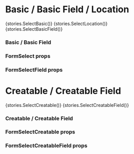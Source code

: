 
<Meta title="Form/Select" />

# Basic / Basic Field / Location
<Preview>
    <Story name="Basic">{stories.SelectBasic()}</Story>
    <Story name="Location">{stories.SelectLocation()}</Story>
    <Story name="Basic Field">{stories.SelectBasicField()}</Story>
</Preview>

### Basic / Basic Field
<Preview>
    <Row>
      <Col col={6}>
        <Form>
          <FormSelect
            isClearable={false}
            isMulti={false}
            name="testSelect0"
            options={[
              {
                label: 'test 1',
                value: 'testSelectVal1'
              },
              {
                label: 'test 2',
                value: 'testSelectVal2'
              },
              {
                label: 'test 3',
                value: 'testSelectVal3'
              }
            ]}
            placeholder="Select default"
            required
          />
          <Box mb={25} />
          <FormSelect
            isClearable={true}
            isMulti={false}
            name="testSelect1"
            options={[
              {
                label: 'test 1',
                value: 'testSelectVal1'
              },
              {
                label: 'test 2',
                value: 'testSelectVal2'
              },
              {
                label: 'test 3',
                value: 'testSelectVal3'
              }
            ]}
            placeholder="Select isClearable"
            required
          />
          <Box mb={25} />
          <FormSelect
            isClearable
            isMulti
            name="testSelect2"
            options={[
              {
                label: 'test 1',
                value: 'testSelectVal1'
              },
              {
                label: 'test 2',
                value: 'testSelectVal2'
              },
              {
                label: 'test 3',
                value: 'testSelectVal3'
              }
            ]}
            placeholder="Select isMulti isClearable"
            required
          />
          <Box mb={25} />
          <FormSelect
            location
            name="testSelect3"
            options={[
              {
                label: 'test 1',
                value: 'testSelectVal1'
              },
              {
                label: 'test 2',
                value: 'testSelectVal2'
              },
              {
                label: 'test 3',
                value: 'testSelectVal3'
              }
            ]}
            placeholder="Select location"
            required
          />
          <Box mb={25} />
          <FormSelect
            disabled
            isMulti
            name="testSelect4"
            options={[
              {
                label: 'test 1',
                value: 'testSelectVal1'
              },
              {
                label: 'test 2',
                value: 'testSelectVal2'
              },
              {
                label: 'test 3',
                value: 'testSelectVal3'
              }
            ]}
            placeholder="Select disabled"
            required
          />
          <Box mb={25} />
        </Form>
      </Col>
      <Col col={6}>
        <Form>
          <FormSelectField
            label="Select default"
            isClearable={false}
            isMulti={false}
            name="testSelect0"
            options={[
              {
                label: 'test 1',
                value: 'testSelectVal1'
              },
              {
                label: 'test 2',
                value: 'testSelectVal2'
              },
              {
                label: 'test 3',
                value: 'testSelectVal3'
              }
            ]}
            placeholder="Select default"
            required
          />
          <Box mb={25} />
          <FormSelectField
            label="Select isClearable"
            isClearable={true}
            isMulti={false}
            name="testSelect1"
            options={[
              {
                label: 'test 1',
                value: 'testSelectVal1'
              },
              {
                label: 'test 2',
                value: 'testSelectVal2'
              },
              {
                label: 'test 3',
                value: 'testSelectVal3'
              }
            ]}
            placeholder="Select isClearable"
            required
          />
          <Box mb={25} />
          <FormSelectField
            label="Select isMulti isClearable"
            isClearable
            isMulti
            name="testSelect2"
            options={[
              {
                label: 'test 1',
                value: 'testSelectVal1'
              },
              {
                label: 'test 2',
                value: 'testSelectVal2'
              },
              {
                label: 'test 3',
                value: 'testSelectVal3'
              }
            ]}
            placeholder="Select isMulti isClearable"
            required
          />
          <Box mb={25} />
          <FormSelectField
            location
            label="Select location"
            name="testSelect3"
            options={[
              {
                label: 'test 1',
                value: 'testSelectVal1'
              },
              {
                label: 'test 2',
                value: 'testSelectVal2'
              },
              {
                label: 'test 3',
                value: 'testSelectVal3'
              }
            ]}
            placeholder="Select location"
            required
          />
          <Box mb={25} />
          <FormSelectField
            label="Select disabled"
            disabled
            isMulti
            name="testSelect4"
            options={[
              {
                label: 'test 1',
                value: 'testSelectVal1'
              },
              {
                label: 'test 2',
                value: 'testSelectVal2'
              },
              {
                label: 'test 3',
                value: 'testSelectVal3'
              }
            ]}
            placeholder="Select disabled"
            required
          />
          <Box mb={25} />
        </Form>
      </Col>
    </Row>
</Preview>

### FormSelect props
<Props of={FormSelect} />

### FormSelectField props
<Props of={FormSelectField} />

# Creatable / Creatable Field
<Preview>
   <Story name="Creatable">{stories.SelectCreatable()}</Story>
   <Story name="Creatable Field">{stories.SelectCreatableField()}</Story>
</Preview>

### Creatable / Creatable Field
<Preview>
    <Row>
      <Col col={6}>
        <Form>
          <FormSelectCreatable
            isClearable={false}
            isMulti={false}
            name="testSelect0"
            options={[
              {
                label: 'test 1',
                value: 'testSelectVal1'
              },
              {
                label: 'test 2',
                value: 'testSelectVal2'
              },
              {
                label: 'test 3',
                value: 'testSelectVal3'
              }
            ]}
            placeholder="Creatable Select default"
            required
          />
          <Box mb={25} />
          <FormSelectCreatable
            isClearable={true}
            isMulti={false}
            name="testSelect1"
            options={[
              {
                label: 'test 1',
                value: 'testSelectVal1'
              },
              {
                label: 'test 2',
                value: 'testSelectVal2'
              },
              {
                label: 'test 3',
                value: 'testSelectVal3'
              }
            ]}
            placeholder="Creatable Select isClearable"
            required
          />
          <Box mb={25} />
          <FormSelectCreatable
            isClearable
            isMulti
            name="testSelect2"
            options={[
              {
                label: 'test 1',
                value: 'testSelectVal1'
              },
              {
                label: 'test 2',
                value: 'testSelectVal2'
              },
              {
                label: 'test 3',
                value: 'testSelectVal3'
              }
            ]}
            placeholder="Creatable Select isMulti isClearable"
            required
          />
          <Box mb={25} />
          <FormSelectCreatable
            disabled
            isMulti
            name="testSelect2"
            options={[
              {
                label: 'test 1',
                value: 'testSelectVal1'
              },
              {
                label: 'test 2',
                value: 'testSelectVal2'
              },
              {
                label: 'test 3',
                value: 'testSelectVal3'
              }
            ]}
            placeholder="Creatable Select disabled"
            required
          />
          <Box mb={25} />
        </Form>
      </Col>
      <Col col={6}>
        <Form>
          <FormSelectCreatableField
            label="Creatable Select default"
            isClearable={false}
            isMulti={false}
            name="testSelect0"
            options={[
              {
                label: 'test 1',
                value: 'testSelectVal1'
              },
              {
                label: 'test 2',
                value: 'testSelectVal2'
              },
              {
                label: 'test 3',
                value: 'testSelectVal3'
              }
            ]}
            placeholder="Creatable Select default"
            required
          />
          <Box mb={25} />
          <FormSelectCreatableField
            label="Creatable Select isClearable"
            isClearable={true}
            isMulti={false}
            name="testSelect1"
            options={[
              {
                label: 'test 1',
                value: 'testSelectVal1'
              },
              {
                label: 'test 2',
                value: 'testSelectVal2'
              },
              {
                label: 'test 3',
                value: 'testSelectVal3'
              }
            ]}
            placeholder="Creatable Select isClearable"
            required
          />
          <Box mb={25} />
          <FormSelectCreatableField
            label="Creatable Select isMulti isClearable"
            isClearable
            isMulti
            name="testSelect2"
            options={[
              {
                label: 'test 1',
                value: 'testSelectVal1'
              },
              {
                label: 'test 2',
                value: 'testSelectVal2'
              },
              {
                label: 'test 3',
                value: 'testSelectVal3'
              }
            ]}
            placeholder="Creatable Select isMulti isClearable"
            required
          />
          <Box mb={25} />
          <FormSelectCreatableField
            label="Creatable Select disabled"
            disabled
            isMulti
            name="testSelect2"
            options={[
              {
                label: 'test 1',
                value: 'testSelectVal1'
              },
              {
                label: 'test 2',
                value: 'testSelectVal2'
              },
              {
                label: 'test 3',
                value: 'testSelectVal3'
              }
            ]}
            placeholder="Creatable Select disabled"
            required
          />
          <Box mb={25} />
        </Form>
      </Col>
    </Row>
</Preview>

### FormSelectCreatable props
<Props of={FormSelectCreatable} />

### FormSelectCreatableField props
<Props of={FormSelectCreatableField} />
